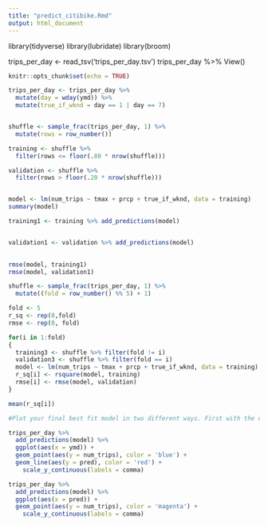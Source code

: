 ---
title: "predict_citibike.Rmd"
output: html_document
---
library(tidyverse)
library(lubridate)
library(broom)

trips_per_day <- read_tsv('trips_per_day.tsv')
trips_per_day %>% View()

```{r setup, include=FALSE}
knitr::opts_chunk$set(echo = TRUE)
```


```{r}
trips_per_day <- trips_per_day %>%
  mutate(day = wday(ymd)) %>% 
  mutate(true_if_wknd = day == 1 | day == 7)


shuffle <- sample_frac(trips_per_day, 1) %>% 
  mutate(rows = row_number())

training <- shuffle %>% 
  filter(rows <= floor(.80 * nrow(shuffle)))

validation <- shuffle %>% 
  filter(rows > floor(.20 * nrow(shuffle))) 


model <- lm(num_trips ~ tmax + prcp + true_if_wknd, data = training)
summary(model)

training1 <- training %>% add_predictions(model)


validation1 <- validation %>% add_predictions(model)

 
rmse(model, training1)
rmse(model, validation1)

shuffle <- sample_frac(trips_per_day, 1) %>% 
  mutate((fold = row_number() %% 5) + 1)

fold <- 5
r_sq <- rep(0,fold)
rmse <- rep(0, fold)

for(i in 1:fold)
{
  training3 <- shuffle %>% filter(fold != i)
  validation3 <- shuffle %>% filter(fold == i)
  model <- lm(num_trips ~ tmax + prcp + true_if_wknd, data = training)
  r_sq[i] <- rsquare(model, training)
  rmse[i] <- rmse(model, validation)
}

mean(r_sq[i])


```
```{r}
#Plot your final best fit model in two different ways. First with the date on the x-axis and the number of trips on the y-axis, showing the actual values as points and predicted values as a line. Second as a plot where the x-axis is the predicted value and the y-axis is the actual value, with each point representing one day.

trips_per_day %>%
  add_predictions(model) %>%
  ggplot(aes(x = ymd)) + 
  geom_point(aes(y = num_trips), color = 'blue') +
  geom_line(aes(y = pred), color = 'red') +
    scale_y_continuous(labels = comma)

trips_per_day %>%
  add_predictions(model) %>%
  ggplot(aes(x = pred)) + 
  geom_point(aes(y = num_trips), color = 'magenta') +
    scale_y_continuous(labels = comma)

```

